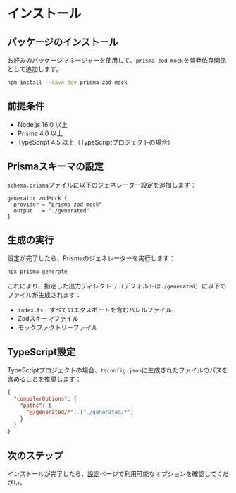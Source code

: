 # インストール

## パッケージのインストール

お好みのパッケージマネージャーを使用して、`prisma-zod-mock`を開発依存関係として追加します。

```bash npm2yarn
npm install --save-dev prisma-zod-mock
```

## 前提条件

- Node.js 16.0 以上
- Prisma 4.0 以上
- TypeScript 4.5 以上（TypeScriptプロジェクトの場合）

## Prismaスキーマの設定

`schema.prisma`ファイルに以下のジェネレーター設定を追加します：

```prisma filename="schema.prisma"
generator zodMock {
  provider = "prisma-zod-mock"
  output   = "./generated"
}
```

## 生成の実行

設定が完了したら、Prismaのジェネレーターを実行します：

```bash
npx prisma generate
```

これにより、指定した出力ディレクトリ（デフォルトは`./generated`）に以下のファイルが生成されます：

- `index.ts` - すべてのエクスポートを含むバレルファイル
- Zodスキーマファイル
- モックファクトリーファイル

## TypeScript設定

TypeScriptプロジェクトの場合、`tsconfig.json`に生成されたファイルのパスを含めることを推奨します：

```json filename="tsconfig.json"
{
  "compilerOptions": {
    "paths": {
      "@/generated/*": ["./generated/*"]
    }
  }
}
```

## 次のステップ

インストールが完了したら、[設定](/configuration)ページで利用可能なオプションを確認してください。
